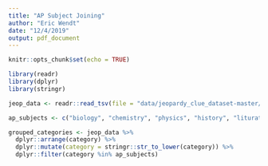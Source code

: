 ```yaml
---
title: "AP Subject Joining"
author: "Eric Wendt"
date: "12/4/2019"
output: pdf_document
---
```

```r
knitr::opts_chunk$set(echo = TRUE)
```

```r
library(readr)
library(dplyr)
library(stringr)
```

```r
jeop_data <- readr::read_tsv(file = "data/jeopardy_clue_dataset-master/master_season1-35.tsv")
```

```r
ap_subjects <- c("biology", "chemistry", "physics", "history", "liturature")

grouped_categories <- jeop_data %>% 
  dplyr::arrange(category) %>% 
  dplyr::mutate(category = stringr::str_to_lower(category)) %>% 
  dplyr::filter(category %in% ap_subjects)
``` 


